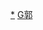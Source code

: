 {{Navbox
|name = 郭沫若家系
|title = 郭沫若家系
|state = collapsed
|list1 =
{{familytree/start |style = font-size: 90%;}}
{{familytree|||||||||||GCP|y|DAZ|||||||||||||||||||||||||||||||GCP=郭朝沛|DAZ=杜遨贞}}
{{familytree||||||||||||||!||||||||||||||||||||||||||||||||||}}
{{familytree|||||||||||||GMR|~|ZQH|~|ZFZ|~|YLQ|||||||||||||||||||||GMR=[[郭沫若]]|ZQH=[[张琼华]]|ZFZ=[[佐藤富子]]|YLQ=-{[[于立群]]}-}}
{{familytree||,|-|-|-|v|-|-|-|v|-|-|-|v|-|-|-|-|-|-|-|(||||)|-|-|-|v|-|-|-|v|-|-|-|v|-|-|-|v|-|-|-|.||}}
{{familytree|GHF||GBB||GFS||GSU|y|LAX||GZH||GHY||GSY||GMY||GSHY||GPY||GJY|GHF=[[郭和夫]]|GBB=[[郭博]]|GFS=[[郭复生]]|GSU=[[郭淑禹]]|LAX=[[林爱信]]|GZH=[[郭志鸿]]|GHY=[[郭汉英]]|GSY=[[郭世英]]|GMY=[[郭民英]]|GSHY=[[郭庶英]]|GPY=[[郭平英]]|GJY=[[郭建英]]}}
{{familytree||||||||||||||||!||||||||||||||||||||||||||||||||}}
{{familytree|||||||||||||||LCC|||||||||||||||||||||||||||||||LCC=[[林丛]]}}
{{familytree/end}}
}}<noinclude>
[[Category:郭沫若家族|*]]
[[Category:中国家族模板|G郭]]
</noinclude>